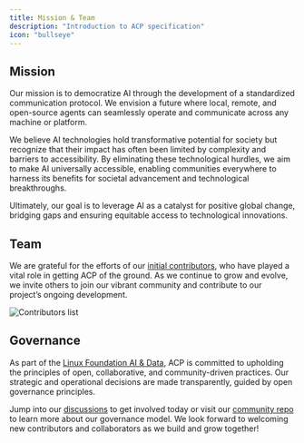 ```yaml
---
title: Mission & Team
description: "Introduction to ACP specification"
icon: "bullseye"
---
```


## Mission

Our mission is to democratize AI through the development of a standardized communication protocol. We envision a future where local, remote, and open-source agents can seamlessly operate and communicate across any machine or platform.

We believe AI technologies hold transformative potential for society but recognize that their impact has often been limited by complexity and barriers to accessibility. By eliminating these technological hurdles, we aim to make AI universally accessible, enabling communities everywhere to harness its benefits for societal advancement and technological breakthroughs.

Ultimately, our goal is to leverage AI as a catalyst for positive global change, bridging gaps and ensuring equitable access to technological innovations.

## Team

We are grateful for the efforts of our [initial contributors](https://github.com/i-am-bee/beeai/graphs/contributors), who have played a vital role in getting ACP of the ground. As we continue to grow and evolve, we invite others to join our vibrant community and contribute to our project’s ongoing development.

![Contributors list](https://contrib.rocks/image?repo=i-am-bee/beeai)

## Governance

As part of the [Linux Foundation AI & Data](https://lfaidata.foundation/), ACP is committed to upholding the principles of open, collaborative, and community-driven practices. Our strategic and operational decisions are made transparently, guided by open governance principles.

Jump into our [discussions](https://github.com/orgs/i-am-bee/discussions) to get involved today or visit our [community repo](<(https://github.com/i-am-bee/community)>) to learn more about our governance model. We look forward to welcoming new contributors and collaborators as we build and grow together!
